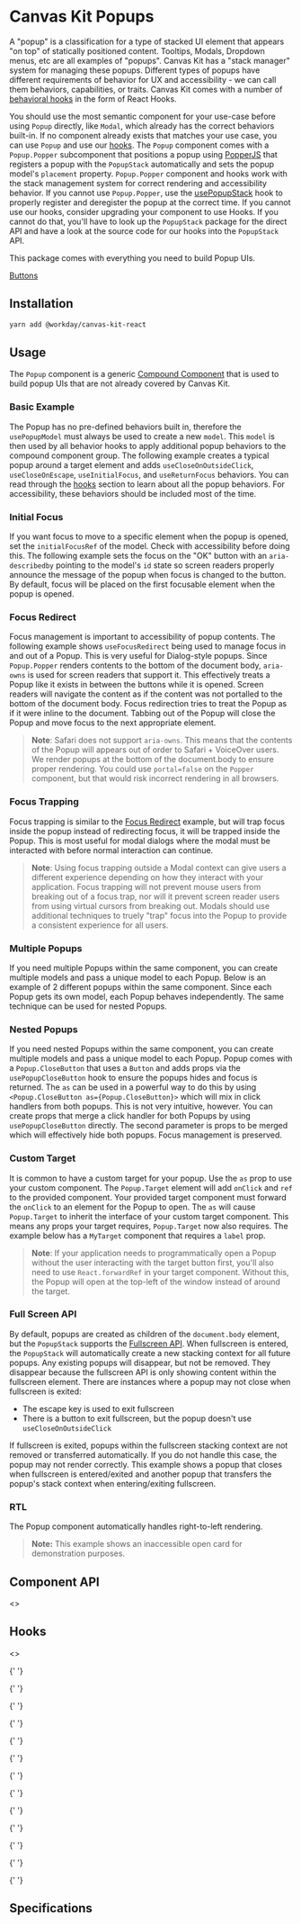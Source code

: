 
<Meta of={PopupStories} />

# Canvas Kit Popups

A "popup" is a classification for a type of stacked UI element that appears "on top" of statically
positioned content. Tooltips, Modals, Dropdown menus, etc are all examples of "popups". Canvas Kit
has a "stack manager" system for managing these popups. Different types of popups have different
requirements of behavior for UX and accessibility - we can call them behaviors, capabilities, or
traits. Canvas Kit comes with a number of [behavioral hooks](#hooks) in the form of React Hooks.

You should use the most semantic component for your use-case before using `Popup` directly, like
`Modal`, which already has the correct behaviors built-in. If no component already exists that
matches your use case, you can use `Popup` and use our [hooks](#hooks). The `Popup` component comes
with a `Popup.Popper` subcomponent that positions a popup using [PopperJS](https://popper.js.org/)
that registers a popup with the `PopupStack` automatically and sets the popup model's `placement`
property. `Popup.Popper` component and hooks work with the stack management system for correct
rendering and accessibility behavior. If you cannot use `Popup.Popper`, use the
[usePopupStack](#usepoupstack) hook to properly register and deregister the popup at the correct
time. If you cannot use our hooks, consider upgrading your component to use Hooks. If you cannot do
that, you'll have to look up the `PopupStack` package for the direct API and have a look at the
source code for our hooks into the `PopupStack` API.

This package comes with everything you need to build Popup UIs.

[Buttons](/components/buttons/button)

## Installation

```sh
yarn add @workday/canvas-kit-react
```

## Usage

The `Popup` component is a generic
[Compound Component](/getting-started/for-developers/resources/compound-components/) that is used to
build popup UIs that are not already covered by Canvas Kit.

### Basic Example

The Popup has no pre-defined behaviors built in, therefore the `usePopupModel` must always be used
to create a new `model`. This `model` is then used by all behavior hooks to apply additional popup
behaviors to the compound component group. The following example creates a typical popup around a
target element and adds `useCloseOnOutsideClick`, `useCloseOnEscape`, `useInitialFocus`, and
`useReturnFocus` behaviors. You can read through the [hooks](#hooks) section to learn about all the
popup behaviors. For accessibility, these behaviors should be included most of the time.

<ExampleCodeBlock of={PopupStories.Basic} />

### Initial Focus

If you want focus to move to a specific element when the popup is opened, set the `initialFocusRef`
of the model. Check with accessibility before doing this. The following example sets the focus on
the "OK" button with an `aria-describedby` pointing to the model's `id` state so screen readers
properly announce the message of the popup when focus is changed to the button. By default, focus
will be placed on the first focusable element when the popup is opened.

<ExampleCodeBlock of={PopupStories.InitialFocus} />

### Focus Redirect

Focus management is important to accessibility of popup contents. The following example shows
`useFocusRedirect` being used to manage focus in and out of a Popup. This is very useful for
Dialog-style popups. Since `Popup.Popper` renders contents to the bottom of the document body,
`aria-owns` is used for screen readers that support it. This effectively treats a Popup like it
exists in between the buttons while it is opened. Screen readers will navigate the content as if the
content was not portalled to the bottom of the document body. Focus redirection tries to treat the
Popup as if it were inline to the document. Tabbing out of the Popup will close the Popup and move
focus to the next appropriate element.

> **Note**: Safari does not support `aria-owns`. This means that the contents of the Popup will
> appears out of order to Safari + VoiceOver users. We render popups at the bottom of the
> document.body to ensure proper rendering. You could use `portal=false` on the `Popper` component,
> but that would risk incorrect rendering in all browsers.

<ExampleCodeBlock of={PopupStories.FocusRedirect} />

### Focus Trapping

Focus trapping is similar to the [Focus Redirect](#focus-redirect) example, but will trap focus
inside the popup instead of redirecting focus, it will be trapped inside the Popup. This is most
useful for modal dialogs where the modal must be interacted with before normal interaction can
continue.

> **Note**: Using focus trapping outside a Modal context can give users a different experience
> depending on how they interact with your application. Focus trapping will not prevent mouse users
> from breaking out of a focus trap, nor will it prevent screen reader users from using virtual
> cursors from breaking out. Modals should use additional techniques to truely "trap" focus into the
> Popup to provide a consistent experience for all users.

<ExampleCodeBlock of={PopupStories.FocusTrap} />

### Multiple Popups

If you need multiple Popups within the same component, you can create multiple models and pass a
unique model to each Popup. Below is an example of 2 different popups within the same component.
Since each Popup gets its own model, each Popup behaves independently. The same technique can be
used for nested Popups.

<ExampleCodeBlock of={PopupStories.MultiplePopups} />

### Nested Popups

If you need nested Popups within the same component, you can create multiple models and pass a
unique model to each Popup. Popup comes with a `Popup.CloseButton` that uses a `Button` and adds
props via the `usePopupCloseButton` hook to ensure the popups hides and focus is returned. The `as`
can be used in a powerful way to do this by using `<Popup.CloseButton as={Popup.CloseButton}>` which
will mix in click handlers from both popups. This is not very intuitive, however. You can create
props that merge a click handler for both Popups by using `usePopupCloseButton` directly. The second
parameter is props to be merged which will effectively hide both popups. Focus management is
preserved.

<ExampleCodeBlock of={PopupStories.NestedPopups} />

### Custom Target

It is common to have a custom target for your popup. Use the `as` prop to use your custom component.
The `Popup.Target` element will add `onClick` and `ref` to the provided component. Your provided
target component must forward the `onClick` to an element for the Popup to open. The `as` will cause
`Popup.Target` to inherit the interface of your custom target component. This means any props your
target requires, `Popup.Target` now also requires. The example below has a `MyTarget` component that
requires a `label` prop.

> **Note**: If your application needs to programmatically open a Popup without the user interacting
> with the target button first, you'll also need to use `React.forwardRef` in your target component.
> Without this, the Popup will open at the top-left of the window instead of around the target.

<ExampleCodeBlock of={PopupStories.CustomTarget} />

### Full Screen API

By default, popups are created as children of the `document.body` element, but the `PopupStack`
supports the [Fullscreen API](https://developer.mozilla.org/en-US/docs/Web/API/Fullscreen_API). When
fullscreen is entered, the `PopupStack` will automatically create a new stacking context for all
future popups. Any existing popups will disappear, but not be removed. They disappear because the
fullscreen API is only showing content within the fullscreen element. There are instances where a
popup may not close when fullscreen is exited:

- The escape key is used to exit fullscreen
- There is a button to exit fullscreen, but the popup doesn't use `useCloseOnOutsideClick`

If fullscreen is exited, popups within the fullscreen stacking context are not removed or
transferred automatically. If you do not handle this case, the popup may not render correctly. This
example shows a popup that closes when fullscreen is entered/exited and another popup that transfers
the popup's stack context when entering/exiting fullscreen.

<ExampleCodeBlock of={PopupStories.FullScreen} />

### RTL

The Popup component automatically handles right-to-left rendering.

> **Note:** This example shows an inaccessible open card for demonstration purposes.

<ExampleCodeBlock of={PopupStories.RTL} />

## Component API

<>
  <SymbolDoc name="Popper" fileName="/react/" />

  <SymbolDoc name="Popup" fileName="/react/" />
</>

## Hooks

<>
  <SymbolDoc name="usePopupStack" fileName="/react/" />

{' '}

<SymbolDoc name="useAssistiveHideSiblings" fileName="/react/" />

{' '}

<SymbolDoc name="useBringToTopOnClick" fileName="/react/" />

{' '}

<SymbolDoc name="useCloseOnEscape" fileName="/react/" />

{' '}

<SymbolDoc name="useCloseOnOutsideClick" fileName="/react/" />

{' '}

<SymbolDoc name="useAlwaysCloseOnOutsideClick" fileName="/react/" />

{' '}

<SymbolDoc name="useAlwaysCloseOnOutsideClick" fileName="/react/" />

{' '}

<SymbolDoc name="useCloseOnTargetHidden" fileName="/react/" />

{' '}

<SymbolDoc name="useDisableBodyScroll" fileName="/react/" />

{' '}

<SymbolDoc name="useFocusRedirect" fileName="/react/" />

{' '}

<SymbolDoc name="useFocusTrap" fileName="/react/" />

{' '}

<SymbolDoc name="useInitialFocus" fileName="/react/" />

{' '}

<SymbolDoc name="useReturnFocus" fileName="/react/" />

{' '}

<SymbolDoc name="useTransferOnFullscreenEnter" fileName="/react/" />

  <SymbolDoc name="useTransferOnFullscreenExit" fileName="/react/" />
</>

## Specifications

<Specifications file="Popup.spec.ts" name="Popup" />
